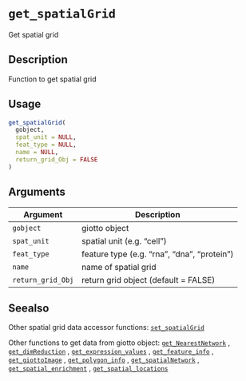 # `get_spatialGrid`

Get spatial grid


## Description

Function to get spatial grid


## Usage

```r
get_spatialGrid(
  gobject,
  spat_unit = NULL,
  feat_type = NULL,
  name = NULL,
  return_grid_Obj = FALSE
)
```


## Arguments

Argument      |Description
------------- |----------------
`gobject`     |     giotto object
`spat_unit`     |     spatial unit (e.g. "cell")
`feat_type`     |     feature type (e.g. "rna", "dna", "protein")
`name`     |     name of spatial grid
`return_grid_Obj`     |     return grid object (default = FALSE)


## Seealso

Other spatial grid data accessor functions:
 [`set_spatialGrid`](#setspatialgrid) 
 
 Other functions to get data from giotto object:
 [`get_NearestNetwork`](#getnearestnetwork) ,
 [`get_dimReduction`](#getdimreduction) ,
 [`get_expression_values`](#getexpressionvalues) ,
 [`get_feature_info`](#getfeatureinfo) ,
 [`get_giottoImage`](#getgiottoimage) ,
 [`get_polygon_info`](#getpolygoninfo) ,
 [`get_spatialNetwork`](#getspatialnetwork) ,
 [`get_spatial_enrichment`](#getspatialenrichment) ,
 [`get_spatial_locations`](#getspatiallocations)


